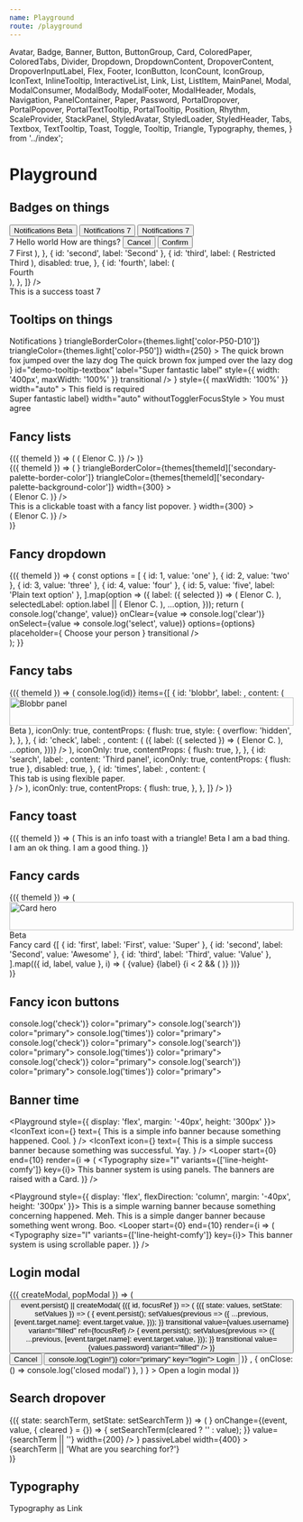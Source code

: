 ```yaml
---
name: Playground
route: /playground
---
```


  Avatar,
  Badge,
  Banner,
  Button,
  ButtonGroup,
  Card,
  ColoredPaper,
  ColoredTabs,
  Divider,
  Dropdown,
  DropdownContent,
  DropoverContent,
  DropoverInputLabel,
  Flex,
  Footer,
  IconButton,
  IconCount,
  IconGroup,
  IconText,
  InlineTooltip,
  InteractiveList,
  Link,
  List,
  ListItem,
  MainPanel,
  Modal,
  ModalConsumer,
  ModalBody,
  ModalFooter,
  ModalHeader,
  Modals,
  Navigation,
  PanelContainer,
  Paper,
  Password,
  PortalDropover,
  PortalPopover,
  PortalTextTooltip,
  PortalTooltip,
  Position,
  Rhythm,
  ScaleProvider,
  StackPanel,
  StyledAvatar,
  StyledLoader,
  StyledHeader,
  Tabs,
  Textbox,
  TextTooltip,
  Toast,
  Toggle,
  Tooltip,
  Triangle,
  Typography,
  themes,
} from '../index';

# Playground

## Badges on things

<Playground>
  <ThemeWrapper>
    <Rhythm m={2}>
      <Button color="primary">
        <Flex wrap={false} inflexible direction="row" alignItems="center" justifyContent="center">
          Notifications
          <Rhythm ml={2}>
            <Badge shape="label" contrast>
              Beta
            </Badge>
          </Rhythm>
        </Flex>
      </Button>
      <Button color="primary">
        <Flex wrap={false} inflexible direction="row" alignItems="center" justifyContent="center">
          Notifications
          <Badge position="top-right" shape="count" color="warning">
            7
          </Badge>
        </Flex>
      </Button>
      <Button color="warning" weight="outline">
        <Flex wrap={false} inflexible direction="row" alignItems="center" justifyContent="center">
          Notifications
          <Badge position="top-right" shape="count" color="warning">
            7
          </Badge>
        </Flex>
      </Button>
    </Rhythm>
  </ThemeWrapper>
</Playground>

<div style="height: 50px" />

<Playground>
  <ThemeWrapper>
    <div style={{ width: '300px', height: '200px', maxWidth: '100%' }}>
      <Card hoverable raised full style={{ overflow: 'visible' }}>
        <Badge position="top-right" shape="count" color="warning">
          7
        </Badge>
        <Paper flexible color="primary">
          <Rhythm p={6} grouped>
            <Typography as="div" size="xxxl" weight="light" variants={['line-height-comfy']}>
              Hello world
            </Typography>
            <Typography as="div" size="m" variants={['line-height-comfy']}>
              How are things?
            </Typography>
          </Rhythm>
        </Paper>
        <ColoredPaper inflexible colorId="P25" style={{ alignItems: 'flex-end', justifyContent: 'center' }}>
          <Rhythm m={2}>
            <ButtonGroup align="right" spacing="cozy">
              <Button contrast weight="text" key="cancel">
                Cancel
              </Button>
              <Button contrast weight="outline" key="confirm">
                Confirm
              </Button>
            </ButtonGroup>
          </Rhythm>
        </ColoredPaper>
      </Card>
    </div>
  </ThemeWrapper>
</Playground>

<div style="height: 50px" />

<Playground>
  <ThemeWrapper>
    <Navigation
      animated
      selectedId="first"
      style={{ maxWidth: '200px' }}
      vertical
      items={[
        {
          id: 'first',
          label: (
            <Flex wrap={false} inflexible direction="row" alignItems="center" justifyContent="center">
              <Badge position="top-right" shape="count" color="warning">
                7
              </Badge>
              First
            </Flex>
          ),
        },
        { id: 'second', label: 'Second' },
        {
          id: 'third',
          label: (
            <Flex wrap={false} inflexible direction="row" alignItems="center" justifyContent="center">
              <Position location="right-center" variant="inside">
                <Rhythm ml={4}>
                  <Badge shape="label" color="primary">
                    Restricted
                  </Badge>
                </Rhythm>
              </Position>
              Third
            </Flex>
          ),
          disabled: true,
        },
        {
          id: 'fourth',
          label: (
            <div style={{ position: 'relative' }}>
              <Position location="right-center" variant="outside">
                <Rhythm ml={2}>
                  <Badge shape="marker" color="primary" />
                </Rhythm>
              </Position>
              Fourth
            </div>
          ),
        },
      ]}
    />
  </ThemeWrapper>
</Playground>

<div style="height: 50px" />

<Playground>
  <ThemeWrapper>
    <Toast id="demo-success-toast" title="Hello world" level="success" style={{ maxWidth: '100%' }}>
      This is a success toast
      <Badge position="top-right" shape="count" color="warning">
        7
      </Badge>
    </Toast>
  </ThemeWrapper>
</Playground>

## Tooltips on things

<Playground>
  <ThemeWrapper>
    <InlineTooltip
      hoverable={false}
      position="top-center"
      toggler={
        <Button color="warning" weight="outline">
          Notifications
        </Button>
      }
      triangleBorderColor={themes.light['color-P50-D10']}
      triangleColor={themes.light['color-P50']}
      width={250}
    >
      <ColoredPaper bordered style={{ borderRadius: '2px' }} colorId="P50" container="popover">
        <Typography as="div" size="s" variants="line-height-comfy">
          The quick brown fox jumped over the lazy dog The quick brown fox jumped over the lazy dog
        </Typography>
      </ColoredPaper>
    </InlineTooltip>
  </ThemeWrapper>
</Playground>

<div style="height: 50px" />

<Playground>
  <ThemeWrapper>
    <PortalTextTooltip
      hoverable={false}
      position="right-center"
      toggler={
        <Textbox
          clearable
          iconBefore={<SearchIcon />}
          id="demo-tooltip-textbox"
          label="Super fantastic label"
          style={{ width: '400px', maxWidth: '100%' }}
          transitional
        />
      }
      style={{ maxWidth: '100%' }}
      width="auto"
    >
      <Typography variants="no-wrap">This field is required</Typography>
    </PortalTextTooltip>
  </ThemeWrapper>
</Playground>

<div style="height: 50px" />

<Playground>
  <ThemeWrapper>
    <PortalTextTooltip
      position="left-center"
      toggler={<Toggle id="demo-tooltip-toggle">Super fantastic label</Toggle>}
      width="auto"
      withoutTogglerFocusStyle
    >
      <Typography variants="no-wrap">You must agree</Typography>
    </PortalTextTooltip>
  </ThemeWrapper>
</Playground>

## Fancy lists

<Playground>
  <ThemeWrapper withThemeId>
    {({ themeId }) => (
      <List outline="shadowed" as="div" style={{ width: '300px', maxWidth: '100%' }}>
        <Looper
          start={0}
          end={5}
          render={i => (
            <ListItem
              key={i}
              disabled={i === 4}
              style={{ '--list-item-text-color': themes[themeId]['primary-palette-text-color'] }}
            >
              <Flex direction="row" alignItems="center" justifyContent="flex-start">
                <Avatar
                  imgSrc="/public/images/avatar.jpg"
                  initials="EC"
                  style={{ border: `1px solid ${themes[themeId]['secondary-palette-border-color']}` }}
                />
                <Rhythm mx={4}>
                  <Flex flexible>
                    <Typography weight="bold">Elenor C.</Typography>
                  </Flex>
                </Rhythm>
                <Typography color="accent-primary" variants="line-height-smash">
                  <CheckIcon scale="medium" />
                </Typography>
              </Flex>
            </ListItem>
          )}
        />
      </List>
    )}
  </ThemeWrapper>
</Playground>

<div style="height: 50px" />

<Playground>
  <ThemeWrapper withThemeId>
    {({ themeId }) => (
      <Flex direction="row" justifyContent="space-between" alignItems="center" wrap>
        <PortalTooltip
          height={200}
          initialVisible
          permanent
          position="right-center"
          toggler={<BlobbrIcon aria-label="Blobbr" size={40} />}
          triangleBorderColor={themes[themeId]['secondary-palette-border-color']}
          triangleColor={themes[themeId]['secondary-palette-background-color']}
          width={300}
        >
          <div
            className={cx(
              scrollbar['scrollbar--small'],
              scrollbar['scrollbar--primary'],
              scrollbar[`scrollbar--${themeId}`],
            )}
            style={{
              height: '200px',
              width: '300px',
              overflowY: 'auto',
              margin: '1px',
              boxShadow: themes[themeId]['box-shadow-10'],
            }}
          >
            <List outline="bordered" variant="primary" as="div">
              <Looper
                start={0}
                end={5}
                render={i => (
                  <ListItem
                    key={i}
                    disabled={i === 4}
                    style={{ '--list-item-text-color': themes[themeId]['primary-palette-text-color'] }}
                  >
                    <Flex direction="row" alignItems="center" justifyContent="flex-start">
                      <Avatar
                        imgSrc="/public/images/avatar.jpg"
                        initials="EC"
                        style={{ border: `1px solid ${themes[themeId]['secondary-palette-border-color']}` }}
                      />
                      <Rhythm mx={4}>
                        <Flex flexible>
                          <Typography weight="bold">Elenor C.</Typography>
                        </Flex>
                      </Rhythm>
                      <Typography color="accent-primary" variants="line-height-smash">
                        <CheckIcon scale="medium" />
                      </Typography>
                    </Flex>
                  </ListItem>
                )}
              />
            </List>
          </div>
        </PortalTooltip>
        <PortalPopover
          height={200}
          offset={{ vertical: -3 }}
          position="bottom-center"
          toggler={
            <Toast level="info" title="Hello world">
              This is a clickable toast with a fancy list popover.
            </Toast>
          }
          width={300}
        >
          <div
            className={cx(
              scrollbar['scrollbar--small'],
              scrollbar['scrollbar--primary'],
              scrollbar[`scrollbar--${themeId}`],
            )}
            style={{ height: '100%', overflowY: 'auto', boxShadow: themes[themeId]['box-shadow-10'] }}
          >
            <List
              as="div"
              outline="divided"
              style={{ borderLeft: `4px solid ${themes[themeId]['secondary-palette-accent-color']}` }}
              variant="primary"
            >
              <Looper
                start={0}
                end={5}
                render={i => (
                  <ListItem
                    key={i}
                    disabled={i === 4}
                    style={{ '--list-item-text-color': themes[themeId]['primary-palette-text-color'] }}
                  >
                    <Flex direction="row" alignItems="center" justifyContent="flex-start">
                      <Avatar
                        imgSrc="/public/images/avatar.jpg"
                        initials="EC"
                        style={{ border: `1px solid ${themes[themeId]['secondary-palette-border-color']}` }}
                      />
                      <Rhythm mx={4}>
                        <Flex flexible>
                          <Typography weight="bold">Elenor C.</Typography>
                        </Flex>
                      </Rhythm>
                      <Typography color="accent-primary" variants="line-height-smash">
                        <CheckIcon scale="medium" />
                      </Typography>
                    </Flex>
                  </ListItem>
                )}
              />
            </List>
          </div>
        </PortalPopover>
      </Flex>
    )}
  </ThemeWrapper>
</Playground>

## Fancy dropdown

<Playground>
  <ThemeWrapper withThemeId>
    {({ themeId }) => {
      const options = [
        { id: 1, value: 'one' },
        { id: 2, value: 'two' },
        { id: 3, value: 'three' },
        { id: 4, value: 'four' },
        { id: 5, value: 'five', label: 'Plain text option' },
      ].map(option => ({
        label: ({ selected }) => (
          <Flex flexible direction="row" alignItems="center" justifyContent="flex-start">
            <Avatar
              imgSrc="/public/images/avatar.jpg"
              initials="EC"
              style={{ border: `1px solid ${themes[themeId]['secondary-palette-border-color']}` }}
            />
            <Rhythm mx={4}>
              <Flex flexible>
                <Typography weight="bold">Elenor C.</Typography>
              </Flex>
            </Rhythm>
            <Typography color={selected ? 'contrast' : 'accent-primary'} variants="line-height-smash">
              <CheckIcon scale="medium" />
            </Typography>
          </Flex>
        ),
        selectedLabel: option.label || (
          <Rhythm px={4}>
            <Flex flexible direction="row" alignItems="center" justifyContent="flex-start">
              <Avatar
                imgSrc="/public/images/avatar.jpg"
                initials="EC"
                style={{ border: `1px solid ${themes[themeId]['secondary-palette-border-color']}` }}
              />
              <Rhythm mx={4}>
                <Flex flexible>
                  <Typography weight="bold">Elenor C.</Typography>
                </Flex>
              </Rhythm>
            </Flex>
          </Rhythm>
        ),
        ...option,
      }));
      return (
        <div style={{ width: '400px', maxWidth: '100%', height: '200px' }}>
          <Dropdown
            arrowIconSize={12}
            dropdownContent={DropdownContent}
            initialSelected={options[0]}
            label="Super awesome dropdown"
            layout="raised"
            listOutline="divided"
            listSize="medium"
            onChange={value => console.log('change', value)}
            onClear={value => console.log('clear')}
            onSelect={value => console.log('select', value)}
            options={options}
            placeholder={
              <Rhythm px={4} style={{ opacity: 0.5 }}>
                <Flex flexible direction="row" alignItems="center" justifyContent="flex-start">
                  <StyledAvatar backgroundColor={themes[themeId]['secondary-palette-quietest-color']} initials=" " />
                  <Rhythm mx={4}>
                    <Flex flexible>Choose your person</Flex>
                  </Rhythm>
                </Flex>
              </Rhythm>
            }
            transitional
          />
        </div>
      );
    }}
  </ThemeWrapper>
</Playground>

## Fancy tabs

<Playground>
  <ThemeWrapper withThemeId>
    {({ themeId }) => (
      <ScaleProvider scale="small">
        <Card hoverable raised full style={{ maxWidth: '300px' }}>
          <ColoredTabs
            colorId="P50"
            initialSelected="check"
            vertical
            onSelect={(event, id) => console.log(id)}
            items={[
              {
                id: 'blobbr',
                label: <BlobbrIcon style={{ display: 'block' }} />,
                content: (
                  <React.Fragment>
                    <img
                      src="/public/images/avatar.jpg"
                      width="100%"
                      alt="Blobbr panel"
                      style={{
                        opacity: 0.1,
                        filter: 'blur(3px) grayscale(1)',
                        transform: 'scale(1.1)',
                      }}
                    />
                    <Position location="bottom-right" variant="inside" style={{ zIndex: 10 }}>
                      <Triangle position="bottom-right" size={18} color={themes[themeId]['color-accent-primary']}>
                        <Typography
                          color="contrast"
                          as="div"
                          size="xxs"
                          style={{
                            position: 'absolute',
                            left: 0,
                            bottom: 0,
                            transform: 'rotate(-45deg) translate(50%, 30%)',
                          }}
                          variants={['uppercase', 'letter-spacing-comfy']}
                          weight="bold"
                        >
                          Beta
                        </Typography>
                      </Triangle>
                    </Position>
                  </React.Fragment>
                ),
                iconOnly: true,
                contentProps: {
                  flush: true,
                  style: {
                    overflow: 'hidden',
                  },
                },
              },
              {
                id: 'check',
                label: <CheckIcon style={{ display: 'block' }} />,
                content: (
                  <InteractiveList
                    initialSelected={4}
                    selectOnFocus
                    outline="divided"
                    variant="primary"
                    items={[{ id: 1 }, { id: 2 }, { id: 3 }, { id: 4 }, { id: 5 }].map(option => ({
                      label: ({ selected }) => (
                        <Flex flexible direction="row" alignItems="center" justifyContent="flex-start">
                          <Avatar
                            imgSrc="/public/images/avatar.jpg"
                            initials="EC"
                            style={{ border: `1px solid ${themes[themeId]['secondary-palette-border-color']}` }}
                          />
                          <Rhythm mx={4}>
                            <Flex flexible>
                              <Typography weight="bold">Elenor C.</Typography>
                            </Flex>
                          </Rhythm>
                          <Typography color={selected ? 'contrast' : 'accent-primary'} variants="line-height-smash">
                            <CheckIcon scale="medium" />
                          </Typography>
                        </Flex>
                      ),
                      ...option,
                    }))}
                  />
                ),
                iconOnly: true,
                contentProps: {
                  flush: true,
                },
              },
              {
                id: 'search',
                label: <SearchIcon style={{ display: 'block' }} />,
                content: 'Third panel',
                iconOnly: true,
                contentProps: { flush: true },
                disabled: true,
              },
              {
                id: 'times',
                label: <TimesIcon style={{ display: 'block' }} />,
                content: (
                  <Rhythm py={2} px={5}>
                    <Paper flexible color="secondary">
                      <Looper start={0} end={10} render={i => <div key={i}>This tab is using flexible paper.</div>} />
                    </Paper>
                  </Rhythm>
                ),
                iconOnly: true,
                contentProps: {
                  flush: true,
                },
              },
            ]}
          />
        </Card>
      </ScaleProvider>
    )}
  </ThemeWrapper>
</Playground>

## Fancy toast

<Playground>
  <ThemeWrapper withThemeId>
    {({ themeId }) => (
      <Flex direction="row" justifyContent="space-between" wrap>
        <Toast id="demo-triangle-toast" immediate title="Hello world" level="info">
          This is an info toast with a triangle!
          <Position location="top-right" variant="inside">
            <Triangle position="top-right" size={18} color={themes[themeId]['secondary-palette-accent-color']}>
              <Typography
                color="contrast"
                as="div"
                size="xxs"
                style={{ position: 'absolute', top: 0, left: 0, transform: 'rotate(45deg) translate(50%, -20%)' }}
                variants={['uppercase', 'letter-spacing-comfy']}
                weight="bold"
              >
                Beta
              </Typography>
            </Triangle>
          </Position>
        </Toast>
        <Toast id="demo-marker-toast" level="info">
          <Flex direction="row" justifyContent="flex-start" alignItems="center">
            <Rhythm mr={2}>
              <Badge shape="marker" color="danger" />
            </Rhythm>
            <Typography color="danger">I am a bad thing.</Typography>
          </Flex>
          <Flex direction="row" justifyContent="flex-start" alignItems="center">
            <Rhythm mr={2}>
              <Badge shape="marker" color="warning" />
            </Rhythm>
            <Typography color="warning">I am an ok thing.</Typography>
          </Flex>
          <Flex direction="row" justifyContent="flex-start" alignItems="center">
            <Rhythm mr={2}>
              <Badge shape="marker" color="success" />
            </Rhythm>
            <Typography color="success">I am a good thing.</Typography>
          </Flex>
        </Toast>
      </Flex>
    )}
  </ThemeWrapper>
</Playground>

## Fancy cards

<Playground>
  <ThemeWrapper withThemeId>
    {({ themeId }) => (
      <Flex direction="row" alignItems="flex-start" justifyContent="space-between">
        <div style={{ width: '200px', maxWidth: '100%' }}>
          <Card hoverable raised magnify full>
            <div style={{ position: 'relative' }}>
              <img
                src="/public/images/avatar.jpg"
                width="100%"
                alt="Card hero"
                style={{
                  opacity: 0.3,
                  filter: 'blur(3px) grayscale(1)',
                  transform: 'scale(1.1)',
                }}
              />
              <Position location="top-right" variant="inside">
                <Triangle position="top-right" size={18} color={themes[themeId]['secondary-palette-accent-color']}>
                  <Typography
                    color="contrast"
                    as="div"
                    size="xxs"
                    style={{ position: 'absolute', top: 0, left: 0, transform: 'rotate(45deg) translate(50%, -20%)' }}
                    variants={['uppercase', 'letter-spacing-comfy']}
                    weight="bold"
                  >
                    Beta
                  </Typography>
                </Triangle>
              </Position>
              <StyledLoader size={90} color="#fff" style={{ opacity: 0.9 }} position="absolute" />
            </div>
            <Paper color="primary">
              <Rhythm p={3}>
                <List
                  inactive
                  outline="unboxed"
                  rounded
                  variant="primary"
                  items={[
                    { id: 'normal0', label: 'Normal' },
                    { id: 'selected', label: 'Selected', selected: true },
                    { id: 'normal1', label: 'Normal' },
                    { id: 'normal2', label: 'Normal' },
                  ]}
                />
              </Rhythm>
            </Paper>
          </Card>
        </div>
        <div style={{ width: '300px' }}>
          <Card raised full>
            <StyledHeader backgroundColor="#393945" textColor="#fff" height={50}>
              <Rhythm px={5}>Fancy card</Rhythm>
            </StyledHeader>
            <Paper color="secondary" container="panel">
              <Flex direction="row" alignItems="center" justifyContent="center" full>
                <Typography volume="quietest">
                  <MoonIcon size={42} />
                </Typography>
              </Flex>
            </Paper>
            <Divider volume="quieter" />
            <Rhythm px={5} py={4}>
              <Paper color="primary">
                <Flex direction="row" justifyContent="space-between">
                  {[
                    { id: 'first', label: 'First', value: 'Super' },
                    { id: 'second', label: 'Second', value: 'Awesome' },
                    { id: 'third', label: 'Third', value: 'Value' },
                  ].map(({ id, label, value }, i) => (
                    <React.Fragment key={id}>
                      <Flex justifyContent="center" direction="column" flexible>
                        <Typography
                          color="secondary"
                          size="xs"
                          weight="bold"
                          variants={['line-height-comfy', 'no-wrap']}
                        >
                          {value}
                        </Typography>
                        <Typography variants={['xsmall-caps']} volume="quiet">
                          {label}
                        </Typography>
                      </Flex>
                      {i < 2 && (
                        <Rhythm mr={4}>
                          <Divider volume="quieter" orientation="vertical" style={{ height: '24px' }} />
                        </Rhythm>
                      )}
                    </React.Fragment>
                  ))}
                </Flex>
              </Paper>
            </Rhythm>
            <Footer bordered volume="quiet">
              <Rhythm px={5}>
                <Flex
                  full
                  direction="row"
                  alignItems="center"
                  justifyContent="space-between"
                  style={{ height: '48px' }}
                >
                  <IconCount label="Example" icon={CheckIcon} count={13} />
                  <IconCount label="Example" icon={TimesIcon} iconSize={10} count={24} />
                  <IconCount label="Example" icon={HeartIcon} iconSize={15} count={9} />
                  <IconCount label="Example" icon={BlobbrIcon} />
                </Flex>
              </Rhythm>
            </Footer>
          </Card>
        </div>
      </Flex>
    )}
  </ThemeWrapper>
</Playground>

## Fancy icon buttons

<Playground>
  <ThemeWrapper>
    <Flex>
      <IconGroup scale="medium">
        <Rhythm m={2}>
          <IconButton onClick={() => console.log('check')} color="primary">
            <CheckIcon />
          </IconButton>
          <IconButton onClick={() => console.log('search')} color="primary">
            <SearchIcon />
            <Badge position="top-right" shape="point" color="warning" />
          </IconButton>
          <IconButton onClick={() => console.log('times')} color="primary">
            <TimesIcon />
          </IconButton>
        </Rhythm>
      </IconGroup>
      <IconGroup scale="medium">
        <Rhythm m={1}>
          <IconButton shape="square" onClick={() => console.log('check')} color="primary">
            <CheckIcon />
          </IconButton>
          <IconButton shape="square" onClick={() => console.log('search')} color="primary">
            <SearchIcon />
            <Badge position="top-right" shape="marker" color="warning" outlined />
          </IconButton>
          <IconButton shape="square" onClick={() => console.log('times')} color="primary">
            <TimesIcon />
          </IconButton>
        </Rhythm>
      </IconGroup>
      <IconGroup scale="medium">
        <Rhythm m={1}>
          <IconButton shape="round" onClick={() => console.log('check')} color="primary">
            <CheckIcon />
          </IconButton>
          <IconButton shape="round" onClick={() => console.log('search')} color="primary">
            <SearchIcon />
            <Badge position="top-right" shape="point" color="warning" />
          </IconButton>
          <IconButton shape="round" onClick={() => console.log('times')} color="primary">
            <TimesIcon />
          </IconButton>
        </Rhythm>
      </IconGroup>
    </Flex>
  </ThemeWrapper>
</Playground>

## Banner time

<Playground style={{ display: 'flex', margin: '-40px', height: '300px' }}>
  <ThemeWrapper>
    <PanelContainer orientation="horizontal">
      <StackPanel position="top" open>
        <Card squared raised>
          <Banner immediate level="info">
            <IconText
              icon={<BlobbrIcon size={18} />}
              text={
                <Rhythm ml={3} wrapper="span">
                  This is a simple info banner because something happened. Cool.
                </Rhythm>
              }
            />
          </Banner>
          <Banner immediate level="success">
            <IconText
              icon={<BlobbrIcon size={18} />}
              text={
                <Rhythm ml={3} wrapper="span">
                  This is a simple success banner because something was successful. Yay.
                </Rhythm>
              }
            />
          </Banner>
        </Card>
      </StackPanel>
      <MainPanel>
        <Paper scrollable flexible color="primary" container="panel">
          <Looper
            start={0}
            end={10}
            render={i => (
              <Typography size="l" variants={['line-height-comfy']} key={i}>
                This banner system is using panels. The banners are raised with a Card.
              </Typography>
            )}
          />
        </Paper>
      </MainPanel>
    </PanelContainer>
  </ThemeWrapper>
</Playground>

<div style="height: 50px" />

<Playground style={{ display: 'flex', flexDirection: 'column', margin: '-40px', height: '300px' }}>
  <ThemeWrapper>
    <Banner immediate level="warning">
      This is a simple warning banner because something concerning happened. Meh.
    </Banner>
    <Banner immediate level="danger">
      This is a simple danger banner because something went wrong. Boo.
    </Banner>
    <Paper scrollable flexible color="primary" container="panel">
      <Looper
        start={0}
        end={10}
        render={i => (
          <Typography size="l" variants={['line-height-comfy']} key={i}>
            This banner system is using scrollable paper.
          </Typography>
        )}
      />
    </Paper>
  </ThemeWrapper>
</Playground>

## Login modal

<Playground>
  <ThemeWrapper>
    <Modals>
      <ModalConsumer>
        {({ createModal, popModal }) => (
          <Rhythm m={2}>
            <Button
              color="primary"
              onClick={event =>
                event.persist() ||
                createModal(
                  <Modal id="demo-login-modal" focusable size="medium">
                    {({ id, focusRef }) => (
                      <React.Fragment>
                        <ModalHeader modalId={id} title="Login" />
                        <ModalBody scrollable>
                          <Rhythm py={4} grouped>
                            <StateWrapper initialState={{}}>
                              {({ state: values, setState: setValues }) => (
                                <React.Fragment>
                                  <Rhythm mb={2}>
                                    <Textbox
                                      id="login-username"
                                      label="Username"
                                      name="username"
                                      onChange={event => {
                                        event.persist();
                                        setValues(previous => ({
                                          ...previous,
                                          [event.target.name]: event.target.value,
                                        }));
                                      }}
                                      transitional
                                      value={values.username}
                                      variant="filled"
                                      ref={focusRef}
                                    />
                                  </Rhythm>
                                  <Rhythm mt={6} mb={6}>
                                    <Password
                                      id="login-password"
                                      label="Password"
                                      name="password"
                                      onChange={event => {
                                        event.persist();
                                        setValues(previous => ({
                                          ...previous,
                                          [event.target.name]: event.target.value,
                                        }));
                                      }}
                                      transitional
                                      value={values.password}
                                      variant="filled"
                                    />
                                  </Rhythm>
                                </React.Fragment>
                              )}
                            </StateWrapper>
                          </Rhythm>
                        </ModalBody>
                        <ModalFooter bordered>
                          <Flex justifyContent="flex-end">
                            <ButtonGroup spacing="cozy" color="primary" key="cancel">
                              <Button key="cancel" onClick={popModal} color="neutral" weight="text">
                                Cancel
                              </Button>
                              <Button key="submit" onClick={() => console.log('Login!')} color="primary" key="login">
                                Login
                              </Button>
                            </ButtonGroup>
                          </Flex>
                        </ModalFooter>
                      </React.Fragment>
                    )}
                  </Modal>,
                  { onClose: () => console.log('closed modal') },
                )
              }
            >
              Open a login modal
            </Button>
          </Rhythm>
        )}
      </ModalConsumer>
    </Modals>
  </ThemeWrapper>
</Playground>

## Search dropover

<Playground>
  <ThemeWrapper>
    <StateWrapper>
      {({ state: searchTerm, setState: setSearchTerm }) => (
        <Rhythm mb={6} grouped>
          <PortalDropover
            contentProps={{ portal: 'fixed' }}
            label={
              <DropoverInputLabel>
                <Textbox
                  aria-label="Search"
                  clearable
                  iconBefore={<SearchIcon size={14} />}
                  onChange={(event, value, { cleared } = {}) => {
                    setSearchTerm(cleared ? '' : value);
                  }}
                  value={searchTerm || ''}
                  width={200}
                />
              </DropoverInputLabel>
            }
            passiveLabel
            width={400}
          >
            <DropoverContent>
              <Rhythm py={5}>
                <div>{searchTerm || 'What are you searching for?'}</div>
              </Rhythm>
            </DropoverContent>
          </PortalDropover>
        </Rhythm>
      )}
    </StateWrapper>
  </ThemeWrapper>
</Playground>

## Typography

<Playground>
  <ThemeWrapper>
    <Typography as={Link} volume="quietest" href="#typography">
      Typography as Link
    </Typography>
  </ThemeWrapper>
</Playground>

